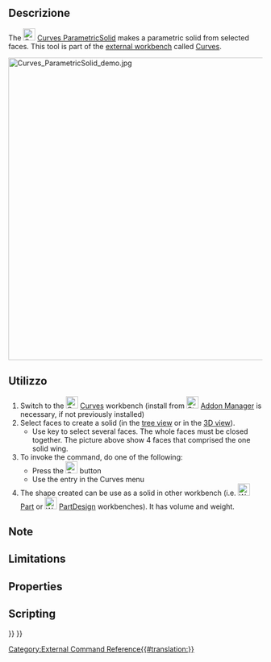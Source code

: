<languages/>

{{Docnav
|[[Curves_ZebraTool|ZebraTool]]
|[[Curves_IsoCurve|IsoCurve]]
|[[Curves_Workbench|Curves]]
|IconL=Curves_ZebraTool.svg
|IconR=Curves_IsoCurve.svg
|IconC=Curves_workbench_icon.svg
}}

{{GuiCommand
|Name=Curves ParametricSolid
|MenuLocation=Misc. → Parametric solid
|Workbenches=[[Curves_Workbench|Curves]]
}}

==Descrizione==

The [[Image:Curves_ParametricSolid.svg|24px]] [[Curves_ParametricSolid|Curves ParametricSolid]] makes a parametric solid from selected faces. This tool is part of the [[External_workbenches|external workbench]] called [[Curves_Workbench|Curves]].

[[File:Curves_ParametricSolid_demo.jpg|600px]]
{{Caption|Above: shows before (left) and after (right) application of the ParametricSolid tool}}

==Utilizzo==

# Switch to the [[Image:Curves_workbench_icon.svg|24px]] [[Curves_Workbench|Curves]] workbench (install from [[Image:Std_AddonMgr.svg|24px]] [[Std_AddonMgr|Addon Manager]] is necessary, if not previously installed)
# Select faces to create a solid (in the [[Tree_view|tree view]] or in the [[3D_view|3D view]]).
#* Use {{KEY|Ctrl}} key to select several faces. The whole faces must be closed together. The picture above show 4 faces that comprised the one solid wing.
# To invoke the command, do one of the following:
#* Press the [[Image:Curves_ParametricSolid.svg|24px]] button
#* Use the {{MenuCommand|Misc. → Parametric solid}} entry in the Curves menu
# The shape created can be use as a solid in other workbench (i.e. [[Image:Workbench_Part.svg|24px|link=Part_Workbench]] [[Part_Workbench|Part]] or [[Image:Workbench_PartDesign.svg|24px|link=PartDesign_Workbench]] [[PartDesign_Workbench|PartDesign]] workbenches). It has volume and weight.

==Note==


==Limitations==


==Properties==


==Scripting==


{{Docnav
|[[Curves_ZebraTool|ZebraTool]]
|[[Curves_IsoCurve|IsoCurve]]
|[[Curves_Workbench|Curves]]
|IconL=Curves_ZebraTool.svg
|IconR=Curves_IsoCurve.svg
|IconC=Curves_workbench_icon.svg
}}

{{Curves Tools navi{{#translation:}}}}
{{Userdocnavi{{#translation:}}}}
[[Category:External Command Reference{{#translation:}}]]